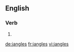 ==English==

===Verb===
{{head|en}}

# {{en-third-person singular of|jangle}}

[[de:jangles]]
[[fr:jangles]]
[[vi:jangles]]